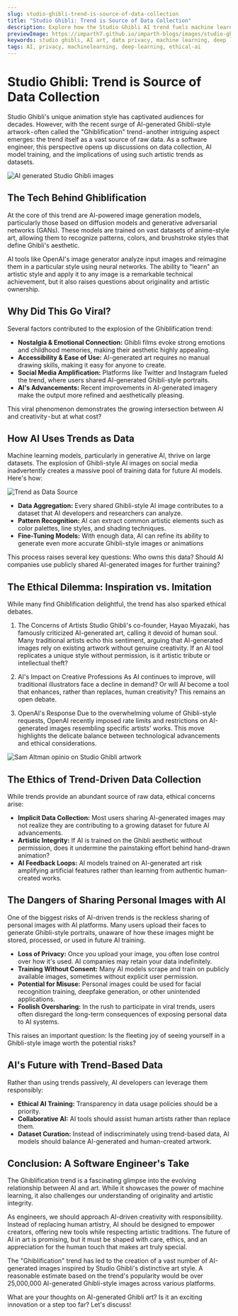 ---
slug: studio-ghibli-trend-is-source-of-data-collection
title: "Studio Ghibli: Trend is Source of Data Collection"
description: Explore how the Studio Ghibli AI trend fuels machine learning, the risks of sharing personal images, and the ethical concerns of AI-driven data collection.
previewImage: https://imparth7.github.io/imparth-blogs/images/studio-ghibli-trend-is-source-of-data-collection.png
keywords: studio ghibli, AI art, data privacy, machine learning, deep learning, ethical AI, ghibli trend
tags: AI, privacy, machinelearning, deep-learning, ethical-ai
---

<BannerImage src="https://imparth7.github.io/imparth-blogs/images/studio-ghibli-trend-is-source-of-data-collection.png" alt="Studio Ghibli - Trend is Source of Data Collection Banner" title="Studio Ghibli - Trend is Source of Data Collection" />

# Studio Ghibli: Trend is Source of Data Collection

Studio Ghibli's unique animation style has captivated audiences for decades. However, with the recent surge of AI-generated Ghibli-style artwork - often called the "Ghiblification" trend - another intriguing aspect emerges: the trend itself as a vast source of raw data. As a software engineer, this perspective opens up discussions on data collection, AI model training, and the implications of using such artistic trends as datasets.

![AI generated Studio Ghibli images](https://imparth7.github.io/imparth-blogs/images/studio-ghibli-trend-is-source-of-data-collection.png)

## The Tech Behind Ghiblification

At the core of this trend are AI-powered image generation models, particularly those based on diffusion models and generative adversarial networks (GANs). These models are trained on vast datasets of anime-style art, allowing them to recognize patterns, colors, and brushstroke styles that define Ghibli's aesthetic.

AI tools like OpenAI's image generator analyze input images and reimagine them in a particular style using neural networks. The ability to "learn" an artistic style and apply it to any image is a remarkable technical achievement, but it also raises questions about originality and artistic ownership.

## Why Did This Go Viral?

Several factors contributed to the explosion of the Ghiblification trend:

- **Nostalgia & Emotional Connection:** Ghibli films evoke strong emotions and childhood memories, making their aesthetic highly appealing.
- **Accessibility & Ease of Use:** AI-generated art requires no manual drawing skills, making it easy for anyone to create.
- **Social Media Amplification:** Platforms like Twitter and Instagram fueled the trend, where users shared AI-generated Ghibli-style portraits.
- **AI's Advancements:** Recent improvements in AI-generated imagery make the output more refined and aesthetically pleasing.

This viral phenomenon demonstrates the growing intersection between AI and creativity - but at what cost?

## How AI Uses Trends as Data

Machine learning models, particularly in generative AI, thrive on large datasets. The explosion of Ghibli-style AI images on social media inadvertently creates a massive pool of training data for future AI models. Here's how:

![Trend as Data Source](https://imparth7.github.io/imparth-blogs/images/studio-ghibli-trend-is-source-of-data-collection/trend-as-data.jpg)

- **Data Aggregation:** Every shared Ghibli-style AI image contributes to a dataset that AI developers and researchers can analyze.
- **Pattern Recognition:** AI can extract common artistic elements such as color palettes, line styles, and shading techniques.
- **Fine-Tuning Models:** With enough data, AI can refine its ability to generate even more accurate Ghibli-style images or animations

This process raises several key questions: Who owns this data? Should AI companies use publicly shared AI-generated images for further training?

## The Ethical Dilemma: Inspiration vs. Imitation

While many find Ghiblification delightful, the trend has also sparked ethical debates.

1. The Concerns of Artists
Studio Ghibli's co-founder, Hayao Miyazaki, has famously criticized AI-generated art, calling it devoid of human soul. Many traditional artists echo this sentiment, arguing that AI-generated images rely on existing artwork without genuine creativity. If an AI tool replicates a unique style without permission, is it artistic tribute or intellectual theft?

2. AI's Impact on Creative Professions
As AI continues to improve, will traditional illustrators face a decline in demand? Or will AI become a tool that enhances, rather than replaces, human creativity? This remains an open debate.

3. OpenAI's Response
Due to the overwhelming volume of Ghibli-style requests, OpenAI recently imposed rate limits and restrictions on AI-generated images resembling specific artists' works. This move highlights the delicate balance between technological advancements and ethical considerations.

![Sam Altman opinio on Studio Ghibli artwork](https://imparth7.github.io/imparth-blogs/images/studio-ghibli-trend-is-source-of-data-collection/sam-altman-opinion.png)

## The Ethics of Trend-Driven Data Collection

While trends provide an abundant source of raw data, ethical concerns arise:

- **Implicit Data Collection:** Most users sharing AI-generated images may not realize they are contributing to a growing dataset for future AI advancements.
- **Artistic Integrity:** If AI is trained on the Ghibli aesthetic without permission, does it undermine the painstaking effort behind hand-drawn animation?
- **AI Feedback Loops:** AI models trained on AI-generated art risk amplifying artificial features rather than learning from authentic human-created works.

## The Dangers of Sharing Personal Images with AI

One of the biggest risks of AI-driven trends is the reckless sharing of personal images with AI platforms. Many users upload their faces to generate Ghibli-style portraits, unaware of how these images might be stored, processed, or used in future AI training.

- **Loss of Privacy:** Once you upload your image, you often lose control over how it's used. AI companies may retain your data indefinitely.
- **Training Without Consent:** Many AI models scrape and train on publicly available images, sometimes without explicit user permission.
- **Potential for Misuse:** Personal images could be used for facial recognition training, deepfake generation, or other unintended applications.
- **Foolish Oversharing:** In the rush to participate in viral trends, users often disregard the long-term consequences of exposing personal data to AI systems.

This raises an important question: Is the fleeting joy of seeing yourself in a Ghibli-style image worth the potential risks?

## AI's Future with Trend-Based Data

Rather than using trends passively, AI developers can leverage them responsibly:

- **Ethical AI Training:** Transparency in data usage policies should be a priority.
- **Collaborative AI:** AI tools should assist human artists rather than replace them.
- **Dataset Curation:** Instead of indiscriminately using trend-based data, AI models should balance AI-generated and human-created artwork.

## Conclusion: A Software Engineer's Take

The Ghiblification trend is a fascinating glimpse into the evolving relationship between AI and art. While it showcases the power of machine learning, it also challenges our understanding of originality and artistic integrity.

As engineers, we should approach AI-driven creativity with responsibility. Instead of replacing human artistry, AI should be designed to empower creators, offering new tools while respecting artistic traditions. The future of AI in art is promising, but it must be shaped with care, ethics, and an appreciation for the human touch that makes art truly special.

The "Ghiblification" trend has led to the creation of a vast number of AI-generated images inspired by Studio Ghibli's distinctive art style. A reasonable estimate based on the trend's popularity would be over 25,000,000 AI-generated Ghibli-style images across various platforms. 

What are your thoughts on AI-generated Ghibli art? Is it an exciting innovation or a step too far? Let's discuss!
